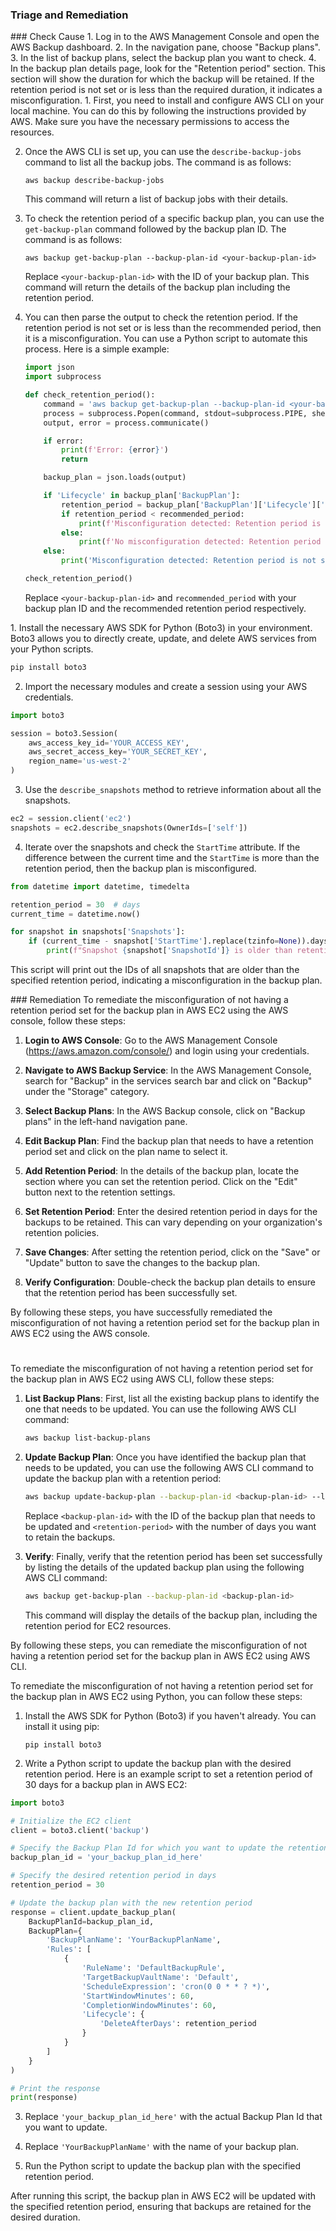 
### Triage and Remediation
<Tabs>

<Tab title='Cause'>
### Check Cause
<AccordionGroup>
<Accordion title='Using Console' defaultOpen='true'>
1. Log in to the AWS Management Console and open the AWS Backup dashboard.
2. In the navigation pane, choose "Backup plans".
3. In the list of backup plans, select the backup plan you want to check.
4. In the backup plan details page, look for the "Retention period" section. This section will show the duration for which the backup will be retained. If the retention period is not set or is less than the required duration, it indicates a misconfiguration.
</Accordion>

<Accordion title='Using CLI'>
1. First, you need to install and configure AWS CLI on your local machine. You can do this by following the instructions provided by AWS. Make sure you have the necessary permissions to access the resources.

2. Once the AWS CLI is set up, you can use the `describe-backup-jobs` command to list all the backup jobs. The command is as follows:

   ```
   aws backup describe-backup-jobs
   ```

   This command will return a list of backup jobs with their details.

3. To check the retention period of a specific backup plan, you can use the `get-backup-plan` command followed by the backup plan ID. The command is as follows:

   ```
   aws backup get-backup-plan --backup-plan-id <your-backup-plan-id>
   ```

   Replace `<your-backup-plan-id>` with the ID of your backup plan. This command will return the details of the backup plan including the retention period.

4. You can then parse the output to check the retention period. If the retention period is not set or is less than the recommended period, then it is a misconfiguration. You can use a Python script to automate this process. Here is a simple example:

   ```python
   import json
   import subprocess

   def check_retention_period():
       command = 'aws backup get-backup-plan --backup-plan-id <your-backup-plan-id>'
       process = subprocess.Popen(command, stdout=subprocess.PIPE, shell=True)
       output, error = process.communicate()

       if error:
           print(f'Error: {error}')
           return

       backup_plan = json.loads(output)

       if 'Lifecycle' in backup_plan['BackupPlan']:
           retention_period = backup_plan['BackupPlan']['Lifecycle']['DeleteAfterDays']
           if retention_period < recommended_period:
               print(f'Misconfiguration detected: Retention period is less than recommended period')
           else:
               print(f'No misconfiguration detected: Retention period is {retention_period} days')
       else:
           print('Misconfiguration detected: Retention period is not set')

   check_retention_period()
   ```

   Replace `<your-backup-plan-id>` and `recommended_period` with your backup plan ID and the recommended retention period respectively.
</Accordion>

<Accordion title='Using Python'>
1. Install the necessary AWS SDK for Python (Boto3) in your environment. Boto3 allows you to directly create, update, and delete AWS services from your Python scripts.

```python
pip install boto3
```

2. Import the necessary modules and create a session using your AWS credentials.

```python
import boto3

session = boto3.Session(
    aws_access_key_id='YOUR_ACCESS_KEY',
    aws_secret_access_key='YOUR_SECRET_KEY',
    region_name='us-west-2'
)
```

3. Use the `describe_snapshots` method to retrieve information about all the snapshots. 

```python
ec2 = session.client('ec2')
snapshots = ec2.describe_snapshots(OwnerIds=['self'])
```

4. Iterate over the snapshots and check the `StartTime` attribute. If the difference between the current time and the `StartTime` is more than the retention period, then the backup plan is misconfigured.

```python
from datetime import datetime, timedelta

retention_period = 30  # days
current_time = datetime.now()

for snapshot in snapshots['Snapshots']:
    if (current_time - snapshot['StartTime'].replace(tzinfo=None)).days > retention_period:
        print(f"Snapshot {snapshot['SnapshotId']} is older than retention period.")
```

This script will print out the IDs of all snapshots that are older than the specified retention period, indicating a misconfiguration in the backup plan.
</Accordion>

</AccordionGroup>
</Tab>
<Tab title='Remediation'>
### Remediation

<AccordionGroup>
<Accordion title='Using Console' defaultOpen='true'>
To remediate the misconfiguration of not having a retention period set for the backup plan in AWS EC2 using the AWS console, follow these steps:

1. **Login to AWS Console**: Go to the AWS Management Console (https://aws.amazon.com/console/) and login using your credentials.

2. **Navigate to AWS Backup Service**: In the AWS Management Console, search for "Backup" in the services search bar and click on "Backup" under the "Storage" category.

3. **Select Backup Plans**: In the AWS Backup console, click on "Backup plans" in the left-hand navigation pane.

4. **Edit Backup Plan**: Find the backup plan that needs to have a retention period set and click on the plan name to select it.

5. **Add Retention Period**: In the details of the backup plan, locate the section where you can set the retention period. Click on the "Edit" button next to the retention settings.

6. **Set Retention Period**: Enter the desired retention period in days for the backups to be retained. This can vary depending on your organization's retention policies.

7. **Save Changes**: After setting the retention period, click on the "Save" or "Update" button to save the changes to the backup plan.

8. **Verify Configuration**: Double-check the backup plan details to ensure that the retention period has been successfully set.

By following these steps, you have successfully remediated the misconfiguration of not having a retention period set for the backup plan in AWS EC2 using the AWS console.

#
</Accordion>

<Accordion title='Using CLI'>
To remediate the misconfiguration of not having a retention period set for the backup plan in AWS EC2 using AWS CLI, follow these steps:

1. **List Backup Plans**: First, list all the existing backup plans to identify the one that needs to be updated. You can use the following AWS CLI command:
   
   ```bash
   aws backup list-backup-plans
   ```

2. **Update Backup Plan**: Once you have identified the backup plan that needs to be updated, you can use the following AWS CLI command to update the backup plan with a retention period:

   ```bash
   aws backup update-backup-plan --backup-plan-id <backup-plan-id> --lifecycle ResourceType=EC2,DeleteAfterDays=<retention-period>
   ```

   Replace `<backup-plan-id>` with the ID of the backup plan that needs to be updated and `<retention-period>` with the number of days you want to retain the backups.

3. **Verify**: Finally, verify that the retention period has been set successfully by listing the details of the updated backup plan using the following AWS CLI command:

   ```bash
   aws backup get-backup-plan --backup-plan-id <backup-plan-id>
   ```

   This command will display the details of the backup plan, including the retention period for EC2 resources.

By following these steps, you can remediate the misconfiguration of not having a retention period set for the backup plan in AWS EC2 using AWS CLI.
</Accordion>

<Accordion title='Using Python'>
To remediate the misconfiguration of not having a retention period set for the backup plan in AWS EC2 using Python, you can follow these steps:

1. Install the AWS SDK for Python (Boto3) if you haven't already. You can install it using pip:
   ```
   pip install boto3
   ```

2. Write a Python script to update the backup plan with the desired retention period. Here is an example script to set a retention period of 30 days for a backup plan in AWS EC2:

```python
import boto3

# Initialize the EC2 client
client = boto3.client('backup')

# Specify the Backup Plan Id for which you want to update the retention period
backup_plan_id = 'your_backup_plan_id_here'

# Specify the desired retention period in days
retention_period = 30

# Update the backup plan with the new retention period
response = client.update_backup_plan(
    BackupPlanId=backup_plan_id,
    BackupPlan={
        'BackupPlanName': 'YourBackupPlanName',
        'Rules': [
            {
                'RuleName': 'DefaultBackupRule',
                'TargetBackupVaultName': 'Default',
                'ScheduleExpression': 'cron(0 0 * * ? *)',
                'StartWindowMinutes': 60,
                'CompletionWindowMinutes': 60,
                'Lifecycle': {
                    'DeleteAfterDays': retention_period
                }
            }
        ]
    }
)

# Print the response
print(response)
```

3. Replace `'your_backup_plan_id_here'` with the actual Backup Plan Id that you want to update.

4. Replace `'YourBackupPlanName'` with the name of your backup plan.

5. Run the Python script to update the backup plan with the specified retention period.

After running this script, the backup plan in AWS EC2 will be updated with the specified retention period, ensuring that backups are retained for the desired duration.
</Accordion>

</AccordionGroup>
</Tab>
</Tabs>
